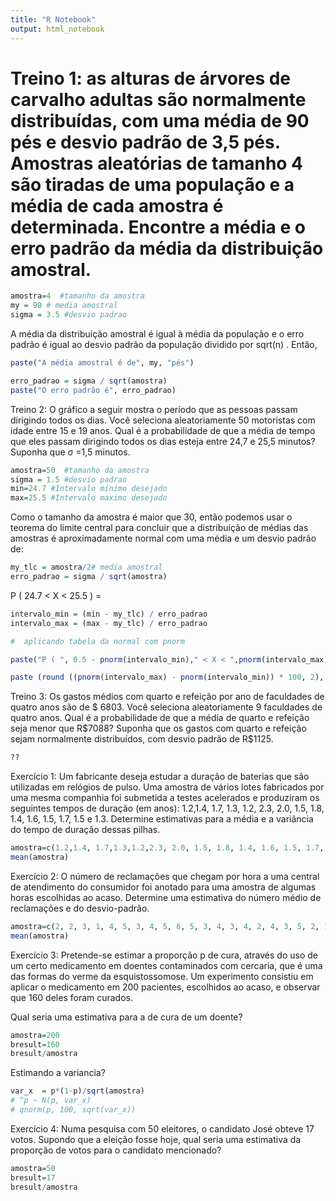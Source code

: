 ```yaml
---
title: "R Notebook"
output: html_notebook
---
```


# Treino 1: as alturas de árvores de carvalho adultas são normalmente distribuídas, com uma média de 90 pés e desvio padrão de 3,5 pés. Amostras aleatórias de tamanho 4 são tiradas de uma população e a média de cada amostra é determinada. Encontre a média e o erro padrão da média da distribuição amostral.

```r
amostra=4  #tamanho da amostra
my = 90 # media amostral
sigma = 3.5 #desvio padrao
```


A média da distribuição amostral é igual à média da população e o erro padrão é igual ao desvio padrão da população dividido por sqrt(n) . Então,

```r
paste("A média amostral é de", my, "pés")
```
```r
erro_padrao = sigma / sqrt(amostra)
paste("O erro padrão é", erro_padrao)
```

Treino 2: O gráfico a seguir mostra o período que as pessoas passam dirigindo todos os dias. Você seleciona aleatoriamente 50 motoristas com idade entre 15 e 19 anos. Qual é a probabilidade de que a média de tempo que eles passam dirigindo todos os dias esteja entre 24,7 e 25,5 minutos? Suponha que
σ =1,5 minutos.

```r
amostra=50  #tamanho da amostra
sigma = 1.5 #desvio padrao
min=24.7 #Intervalo minimo desejado 
max=25.5 #Intervalo maximo desejado
```

Como o tamanho da amostra é maior que 30, então podemos usar o teorema do limite central para concluir que a distribuição de médias das amostras é aproximadamente normal com uma média e um desvio padrão de:

```r
my_tlc = amostra/2# media amostral
erro_padrao = sigma / sqrt(amostra)
```

P ( 24.7 < X < 25.5 ) =

```r
intervalo_min = (min - my_tlc) / erro_padrao
intervalo_max = (max - my_tlc) / erro_padrao

#  aplicando tabela da normal com pnorm

paste("P ( ", 0.5 - pnorm(intervalo_min)," < X < ",pnorm(intervalo_max)- 0.5,")")

paste (round ((pnorm(intervalo_max) - pnorm(intervalo_min)) * 100, 2), "%")
```

Treino 3: Os gastos médios com quarto e refeição por ano de faculdades de quatro anos são de $ 6803. Você seleciona aleatoriamente 9 faculdades de quatro anos. Qual é a probabilidade de que a média de quarto e refeição seja menor que R\$7088? Suponha que os gastos com quarto e refeição sejam normalmente distribuídos, com desvio padrão de R\$1125.

```r
??
```

Exercício 1: Um fabricante deseja estudar a duração de baterias que são utilizadas em relógios
de pulso. Uma amostra de vários lotes fabricados por uma mesma companhia foi submetida a
testes acelerados e produziram os seguintes tempos de duração (em anos): 1.2,1.4, 1.7, 1.3, 1.2,
2.3, 2.0, 1.5, 1.8, 1.4, 1.6, 1.5, 1.7, 1.5 e 1.3. Determine estimativas para a média e a variância do tempo de duração dessas pilhas.
```r
amostra=c(1.2,1.4, 1.7,1.3,1.2,2.3, 2.0, 1.5, 1.8, 1.4, 1.6, 1.5, 1.7, 1.5, 1.3)
mean(amostra)
```

Exercício 2: O número de reclamações que chegam por hora a uma central de atendimento do
consumidor foi anotado para uma amostra de algumas horas escolhidas ao acaso. Determine
uma estimativa do número médio de reclamações e do desvio-padrão.
```r
amostra=c(2, 2, 3, 1, 4, 5, 3, 4, 5, 6, 5, 3, 4, 3, 4, 2, 4, 3, 5, 2, 1, 6, 2, 3, 4)
mean(amostra)
```

Exercício 3: Pretende-se estimar a proporção p de cura, através do uso de um certo
medicamento em doentes contaminados com cercaria, que é uma das formas do verme da
esquistossomose. Um experimento consistiu em aplicar o medicamento em 200 pacientes,
escolhidos ao acaso, e observar que 160 deles foram curados.

Qual seria uma estimativa para a de cura de um doente?
```r
amostra=200
bresult=160
bresult/amostra
```
Estimando a variancia?
```r
var_x  = p*(1-p)/sqrt(amostra)
# ^p ~ N(p, var_x)
# qnorm(p, 100, sqrt(var_x))
```

Exercício 4: Numa pesquisa com 50 eleitores, o candidato José obteve 17 votos. Supondo que a
eleição fosse hoje, qual seria uma estimativa da proporção de votos para o candidato mencionado?
```r
amostra=50
bresult=17
bresult/amostra
```